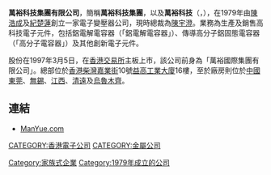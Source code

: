 {{Unreferenced|time=2021-01-19T09:42:09+00:00}}
'''萬裕科技集團有限公司'''，簡稱'''萬裕科技集團'''，以及'''萬裕科技'''（{{lang-en|Man Yue Technology Holdings Limited}}，{{hkex|0894}}），在1979年由[[陳浩成|陳浩成]]及[[紀楚蓮|紀楚蓮]]創立一家電子變壓器公司，現時總裁為[[陳宇澄|陳宇澄]]。業務為生產及銷售高科技電子元件，包括鋁電解電容器（「鋁電解電容器」）、傳導高分子鋁固態電容器（「高分子電容器」）及其他創新電子元件。

股份在1997年3月5日，在[[香港交易所|香港交易所]]主板上市，該公司前身為「萬裕國際集團有限公司」。總部位於[[香港|香港]][[柴灣|柴灣]][[嘉業街|嘉業街]]10號[[益高工業大廈|益高工業大廈]]16樓，至於廠房則位於[[中國|中國]][[東莞|東莞]]、[[無錫|無錫]]、[[江西|江西]]、[[清遠|清遠]]及[[烏魯木齊|烏魯木齊]]。

==連結==
*[https://web.archive.org/web/20150314234935/http://www.manyue.com/ ManYue.com]

[[CATEGORY:香港電子公司|CATEGORY:香港電子公司]]
[[CATEGORY:金屬公司|CATEGORY:金屬公司]]
[[Category:家族式企業|Category:家族式企業]]
[[Category:1979年成立的公司|Category:1979年成立的公司]]